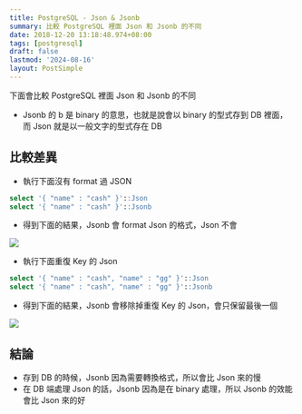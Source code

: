 ```yaml
---
title: PostgreSQL - Json & Jsonb
summary: 比較 PostgreSQL 裡面 Json 和 Jsonb 的不同
date: 2018-12-20 13:18:48.974+08:00
tags: [postgresql]
draft: false
lastmod: '2024-08-16'
layout: PostSimple
---
```


下面會比較 PostgreSQL 裡面 Json 和 Jsonb 的不同

- Jsonb 的 b 是 binary 的意思，也就是說會以 binary 的型式存到 DB 裡面，而 Json 就是以一般文字的型式存在 DB

## 比較差異

- 執行下面沒有 format 過 JSON

```sql
select '{ "name" : "cash" }'::Json
select '{ "name" : "cash" }'::Jsonb
```

- 得到下面的結果，Jsonb 會 format Json 的格式，Json 不會

![](https://image.cashwu.com/404.webp)

- 執行下面重復 Key 的 Json

```sql
select '{ "name" : "cash", "name" : "gg" }'::Json
select '{ "name" : "cash", "name" : "gg" }'::Jsonb
```

- 得到下面的結果，Jsonb 會移除掉重復 Key 的 Json，會只保留最後一個

![](https://image.cashwu.com/404.webp)

## 結論

- 存到 DB 的時候，Jsonb 因為需要轉換格式，所以會比 Json 來的慢
- 在 DB 端處理 Json 的話，Jsonb 因為是在 binary 處理，所以 Jsonb 的效能會比 Json 來的好

